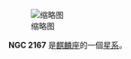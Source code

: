 {{NGCInfoBox|NGCID=NGC 2167|發現者=弗里德里希·威廉·赫歇爾|發現日期=1786年11月28日|其他編號=|曆元=J2000.0|赤經=6時6分58.5秒
|赤緯=-6°12'9"|星座=麒麟座|星體=星系|星等=|表面亮度=|藍等=6.6}}
[[File:NGC_2167_DSS.jpg|缩略图]]

'''NGC 2167''' 是[[麒麟座|麒麟座]]的一個[[星系|星系]]。

{{NGCReference|2167}}

{{Catalogs|NGC=2167}}